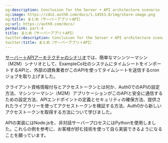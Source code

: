 ```yaml
---
og:description: Conclusion for the Server + API architecture scenario
og:image: https://cdn2.auth0.com/docs/1.14553.0/img/share-image.png
og:title: まとめ（サーバーアプリ＋API）
og:url: https://auth0.com/docs/
permalink: part-4
title: まとめ（サーバーアプリ＋API）
twitter:description: Conclusion for the Server + API architecture scenario
twitter:title: まとめ（サーバーアプリ＋API）
---
```


[サーバー＋APIアーキテクチャのシナリオ](https://auth0.com/docs/architecture-scenarios/application/server-api)では、簡単なマシンツーマシン（M2M）シナリオとして、ExampleCo社のシステムにタイムシートをインポートするAPIと、外部の請負業者がこのAPIを使ってタイムシートを送信するcronジョブを取り上げました。

クライアント資格情報付与とアクセストークンとは何か、Auth0でのAPIの設定方法、マシンツーマシン（M2M）アプリケーションがこのAPIと安全に通信するための設定方法、APIエンドポイントの定義とセキュリティの確保方法、提供されたライブラリーを使ってアクセストークンを検証する方法、Auth0から新しいアクセストークンを取得する方法について学びました。

APIの実装にはNode.jsを、非対話サーバープロセスにはPythonを使用しました。これらの例を参考に、お客様が好む技術を使って自ら実装できるようになることを願っています。